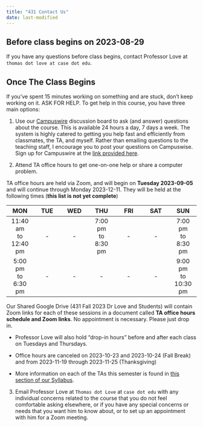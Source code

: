 ```yaml
---
title: "431 Contact Us"
date: last-modified
---
```


## Before class begins on 2023-08-29

If you have any questions before class begins, contact Professor Love at `thomas dot love at case dot edu`.

## Once The Class Begins

If you’ve spent 15 minutes working on something and are stuck, don’t keep working on it. ASK FOR HELP. To get help in this course, you have three main options:

1. Use our [Campuswire](campuswire.qmd) discussion board to ask (and answer) questions about the course. This is available 24 hours a day, 7 days a week. The system is highly catered to getting you help fast and efficiently from classmates, the TA, and myself. Rather than emailing questions to the teaching staff, I encourage you to post your questions on Campuswise. Sign up for Campuswire at the [link provided here](campuswire.qmd).

2. Attend TA office hours to get one-on-one help or share a computer problem.

TA office hours are held via Zoom, and will begin on **Tuesday 2023-09-05** and will continue through Monday 2023-12-11. They will be held at the following times (**this list is not yet complete**)

MON | TUE | WED | THU | FRI | SAT | SUN
:------: | :------: | :------: | :------: | :------: | :------: | :------: 
11:40 am <br /> to <br /> 12:40 pm | - | - | 7:00 pm <br /> to <br /> 8:30 pm | - | - | 7:00 pm <br /> to <br /> 8:30 pm
5:00 pm <br /> to <br /> 6:30 pm | - | - | - | - | - | 9:00 pm <br /> to <br /> 10:30 pm

Our Shared Google Drive (431 Fall 2023 Dr Love and Students) will contain Zoom links for each of these sessions in a document called **TA office hours schedule and Zoom links**. No appointment is necessary. Please just drop in.

- Professor Love will also hold “drop-in hours” before and after each class on Tuesdays and Thursdays.
- Office hours are canceled on 2023-10-23 and 2023-10-24 (Fall Break) and from 2023-11-19 through 2023-11-25 (Thanksgiving)

- More information on each of the TAs this semester is found in [this section of our Syllabus](https://thomaselove.github.io/431-syllabus-2023/08_teachingassistants.html).


3. Email Professor Love at `Thomas dot Love` at `case dot edu` with any individual concerns related to the course that you do not feel comfortable asking elsewhere, or if you have any special concerns or needs that you want him to know about, or to set up an appointment with him for a Zoom meeting.